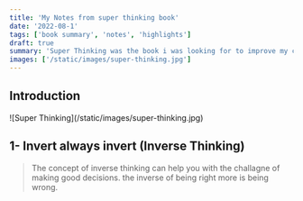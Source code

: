 ```yaml
---
title: 'My Notes from super thinking book'
date: '2022-08-1'
tags: ['book summary', 'notes', 'highlights']
draft: true
summary: 'Super Thinking was the book i was looking for to improve my critail thinking.'
images: ['/static/images/super-thinking.jpg']
---
```


## Introduction
<div className="flex items-center justify-center -mx-2 overflow-hidden xl:-mx-2 p-4">
  <div className="my-1 px-2 w-full overflow-hidden xl:my-1 xl:px-2 xl:w-1/2">
    ![Super Thinking](/static/images/super-thinking.jpg)
  </div>
</div>

## 1- Invert always invert (Inverse Thinking)

> The concept of inverse thinking can help you with the challagne of making good decisions.
> the inverse of being right more is being wrong.